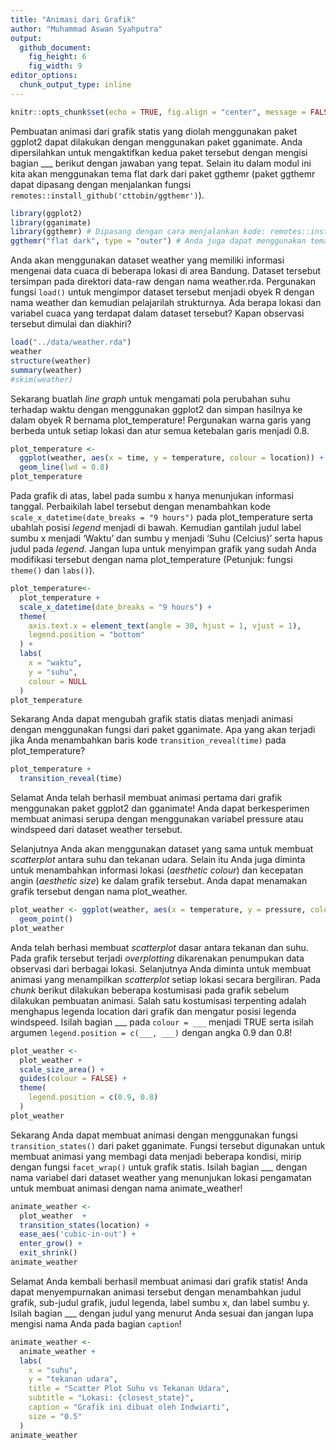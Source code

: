 ```yaml
---
title: "Animasi dari Grafik"
author: "Muhammad Aswan Syahputra"
output: 
  github_document:
    fig_height: 6
    fig_width: 9
editor_options: 
  chunk_output_type: inline
---
```


```r
knitr::opts_chunk$set(echo = TRUE, fig.align = "center", message = FALSE, warning = FALSE)
```

Pembuatan animasi dari grafik statis yang diolah menggunakan paket ggplot2 dapat dilakukan dengan menggunakan paket gganimate. Anda dipersilahkan untuk mengaktifkan kedua paket tersebut dengan mengisi bagian ___ berikut dengan jawaban yang tepat. Selain itu dalam modul ini kita akan menggunakan tema flat dark dari paket ggthemr (paket ggthemr dapat dipasang dengan menjalankan fungsi `remotes::install_github('cttobin/ggthemr')`).

```r
library(ggplot2)
library(gganimate)
library(ggthemr) # Dipasang dengan cara menjalankan kode: remotes::install_github('cttobin/ggthemr')
ggthemr("flat dark", type = "outer") # Anda juga dapat menggunakan tema lain. Pilihan tema dapat dilihat di https://github.com/cttobin/ggthemr#palettes
```

Anda akan menggunakan dataset weather yang memiliki informasi mengenai data cuaca di beberapa lokasi di area Bandung. Dataset tersebut tersimpan pada direktori data-raw dengan nama weather.rda. Pergunakan fungsi `load()` untuk mengimpor dataset tersebut menjadi obyek R dengan nama weather dan kemudian pelajarilah strukturnya. Ada berapa lokasi dan variabel cuaca yang terdapat dalam dataset tersebut? Kapan observasi tersebut dimulai dan diakhiri?

```r
load("../data/weather.rda")
weather
structure(weather)
summary(weather)
#skim(weather)
```

Sekarang buatlah *line graph* untuk mengamati pola perubahan suhu terhadap waktu dengan menggunakan ggplot2 dan simpan hasilnya ke dalam obyek R bernama plot_temperature! Pergunakan warna garis yang berbeda untuk setiap lokasi dan atur semua ketebalan garis menjadi 0.8.

```r
plot_temperature <- 
  ggplot(weather, aes(x = time, y = temperature, colour = location)) +
  geom_line(lwd = 0.8)
plot_temperature
```

Pada grafik di atas, label pada sumbu x hanya menunjukan informasi tanggal. Perbaikilah label tersebut dengan menambahkan kode `scale_x_datetime(date_breaks = "9 hours")` pada plot_temperature serta ubahlah posisi *legend* menjadi di bawah. Kemudian gantilah judul label sumbu x menjadi 'Waktu' dan sumbu y menjadi 'Suhu (Celcius)' serta hapus judul pada *legend*. Jangan lupa untuk menyimpan grafik yang sudah Anda modifikasi tersebut dengan nama plot_temperature (Petunjuk: fungsi `theme()` dan `labs()`).  

```r
plot_temperature<- 
  plot_temperature +
  scale_x_datetime(date_breaks = "9 hours") +
  theme(
    axis.text.x = element_text(angle = 30, hjust = 1, vjust = 1),
    legend.position = "bottom"
  ) +
  labs(
    x = "waktu",
    y = "suhu",
    colour = NULL
  )
plot_temperature
```

Sekarang Anda dapat mengubah grafik statis diatas menjadi animasi dengan menggunakan fungsi dari paket gganimate. Apa yang akan terjadi jika Anda menambahkan baris kode `transition_reveal(time)` pada plot_temperature?

```r
plot_temperature +
  transition_reveal(time)
```

Selamat Anda telah berhasil membuat animasi pertama dari grafik menggunakan paket ggplot2 dan gganimate! Anda dapat berkesperimen membuat animasi serupa dengan menggunakan variabel pressure atau windspeed dari dataset weather tersebut.

Selanjutnya Anda akan menggunakan dataset yang sama untuk membuat *scatterplot* antara suhu dan tekanan udara. Selain itu Anda juga diminta untuk menambahkan informasi lokasi (*aesthetic colour*) dan kecepatan angin (*aesthetic size*) ke dalam grafik tersebut. Anda dapat menamakan grafik tersebut dengan nama plot_weather.

```r
plot_weather <- ggplot(weather, aes(x = temperature, y = pressure, colour = location , size = windspeed)) +
  geom_point()
plot_weather
```

Anda telah berhasi membuat *scatterplot* dasar antara tekanan dan suhu. Pada grafik tersebut terjadi *overplotting* dikarenakan penumpukan data observasi dari berbagai lokasi. Selanjutnya Anda diminta untuk membuat animasi yang menampilkan *scatterplot* setiap lokasi secara bergiliran. Pada *chunk* berikut dilakukan beberapa kostumisasi pada grafik sebelum dilakukan pembuatan animasi. Salah satu kostumisasi terpenting adalah menghapus legenda location dari grafik dan mengatur posisi legenda windspeed. Isilah bagian ___ pada `colour = ___` menjadi TRUE serta isilah argumen `legend.position = c(___, ___)` dengan angka 0.9 dan 0.8!

```r
plot_weather <- 
  plot_weather +
  scale_size_area() +
  guides(colour = FALSE) +
  theme(
    legend.position = c(0.9, 0.8)
  )
plot_weather
```

Sekarang Anda dapat membuat animasi dengan menggunakan fungsi `transition_states()` dari paket gganimate. Fungsi tersebut digunakan untuk membuat animasi yang membagi data menjadi beberapa kondisi, mirip dengan fungsi `facet_wrap()` untuk grafik statis. Isilah bagian ___ dengan nama variabel dari dataset weather yang menunjukan lokasi pengamatan untuk membuat animasi dengan nama animate_weather!

```r
animate_weather <- 
  plot_weather  +
  transition_states(location) +
  ease_aes('cubic-in-out') +
  enter_grow() +
  exit_shrink()
animate_weather
```

Selamat Anda kembali berhasil membuat animasi dari grafik statis! Anda dapat menyempurnakan animasi tersebut dengan menambahkan judul grafik, sub-judul grafik, judul legenda, label sumbu x, dan label sumbu y. Isilah bagian ___ dengan judul yang menurut Anda sesuai dan jangan lupa mengisi nama Anda pada bagian `caption`!

```r
animate_weather <- 
  animate_weather +
  labs(
    x = "suhu",
    y = "tekanan udara",
    title = "Scatter Plot Suhu vs Tekanan Udara",
    subtitle = "Lokasi: {closest_state}",
    caption = "Grafik ini dibuat oleh Indwiarti",
    size = "0.5"
  )
animate_weather
```

